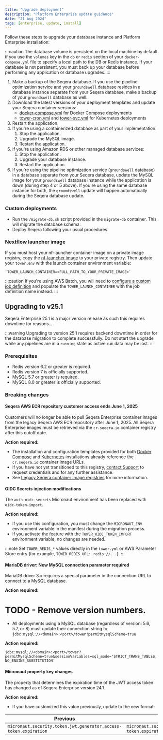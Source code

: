 ```yaml
---
title: "Upgrade deployment"
description: "Platform Enterprise update guidance"
date: "21 Aug 2024"
tags: [enterprise, update, install]
---
```


Follow these steps to upgrade your database instance and Platform Enterprise installation:

:::caution
The database volume is persistent on the local machine by default if you use the `volumes` key in the `db` or `redis` section of your `docker-compose.yml` file to specify a local path to the DB or Redis instance. If your database is not persistent, you must back up your database before performing any application or database upgrades.
:::

1. Make a backup of the Seqera database. If you use the pipeline optimization service and your `groundswell` database resides in a database instance separate from your Seqera database, make a backup of your `groundswell` database as well.
1. Download the latest versions of your deployment templates and update your Seqera container versions:
    - [docker-compose.yml](./_templates/docker/docker-compose.yml) for Docker Compose deployments
    - [tower-cron.yml](./_templates/k8s/tower-cron.yml) and [tower-svc.yml](./_templates/k8s/tower-svc.yml) for Kubernetes deployments
1. Restart the application.
1. If you're using a containerized database as part of your implementation:
    1. Stop the application.
    1. Upgrade the MySQL image.
    1. Restart the application.
1. If you're using Amazon RDS or other managed database services:
    1. Stop the application.
    1. Upgrade your database instance.
    1. Restart the application.
1. If you're using the pipeline optimization service (`groundswell` database) in a database separate from your Seqera database, update the MySQL image for your `groundswell` database instance while the application is down (during step 4 or 5 above). If you're using the same database instance for both, the `groundswell` update will happen automatically during the Seqera database update.

### Custom deployments

- Run the `/migrate-db.sh` script provided in the `migrate-db` container. This will migrate the database schema.
- Deploy Seqera following your usual procedures.

### Nextflow launcher image

If you must host your nf-launcher container image on a private image registry, copy the [nf-launcher image](https://quay.io/seqeralabs/nf-launcher:j17-24.04.4) to your private registry. Then update your `tower.env` with the launch container environment variable:

    `TOWER_LAUNCH_CONTAINER=<FULL_PATH_TO_YOUR_PRIVATE_IMAGE>`

:::caution
If you're using AWS Batch, you will need to [configure a custom job definition](./advanced-topics/custom-launch-container.mdx) and populate the `TOWER_LAUNCH_CONTAINER` with the job definition name instead.
:::



## Upgrading to v25.1

Seqera Enterprise 25.1 is a major version release as such this requires downtime for reasons...

:::warning
Upgrading to version 25.1 requires backend downtime in order for the database migration to complete successfully. Do not start the upgrade while any pipelines are in a `running` state as active run data may be lost.
:::

### Prerequisites
- Redis version 6.2 or greater is required.
- Redis version 7 is officially supported.
- MySQL 5.7 or greater is required.
- MySQL 8.0 or greater is officially supported.

### Breaking changes

#### Seqera AWS ECR repository customer access ends June 1, 2025

Customers will no longer be able to pull Seqera Enterprise container images from the legacy Seqera AWS ECR repository after June 1, 2025. All Seqera Enterprise images must be retrieved via the `cr.seqera.io` container registry after this cutoff date.

**Action required:**

- The installation and configuration templates provided for both [Docker Compose](https://docs.seqera.io/platform-enterprise/25.1/enterprise/docker-compose) and [Kubernetes](https://docs.seqera.io/platform-enterprise/25.1/enterprise/kubernetes) installations already reference the `cr.seqera.io` container image URLs.
- If you have not yet transitioned to this registry, [contact Support](https://support.seqera.io) to request credentials and for any further assistance.
- See [Legacy Seqera container image registries](https://docs.seqera.io/platform/25.1/platform-enterprise/advanced-topics/seqera-container-images) for more information.

#### OIDC Secrets injection modifications

The `auth-oidc-secrets` Micronaut environment has been replaced with `oidc-token-import`.

**Action required:**

- If you use this configuration, you must change the `MICRONAUT_ENV` environment variable in the manifest during the migration process.
- If you activate the feature with the `TOWER_OIDC_TOKEN_IMPORT` environment variable, no changes are needed.

:::note
Set `TOWER_REDIS_*` values directly in the `tower.yml` or AWS Parameter Store entry (for example, `TOWER_REDIS_URL: redis://...`).
:::

#### MariaDB driver: New MySQL connection parameter required

MariaDB driver 3.x requires a special parameter in the connection URL to connect to a MySQL database.

**Action required:**

# TODO - Remove version numbers. 
- All deployments using a MySQL database (regardless of version: 5.6, 5.7, or 8) must update their connection string to:  
  `jdbc:mysql://<domain>:<port>/tower?permitMysqlScheme=true`


**Action required:**

  `jdbc:mysql://<domain>:<port>/tower?permitMysqlScheme=true&sessionVariables=sql_mode='STRICT_TRANS_TABLES,NO_ENGINE_SUBSTITUTION'`

#### Micronaut property key changes

The property that determines the expiration time of the JWT access token has changed as of Seqera Enterprise version 24.1.

**Action required:**

- If you have customized this value previously, update to the new format:

| Previous                                                         | New                                                          |
| ---------------------------------------------------------------- | ------------------------------------------------------------ |
| `micronaut.security.token.jwt.generator.access-token.expiration` | `micronaut.security.token.generator.access-token.expiration` |
